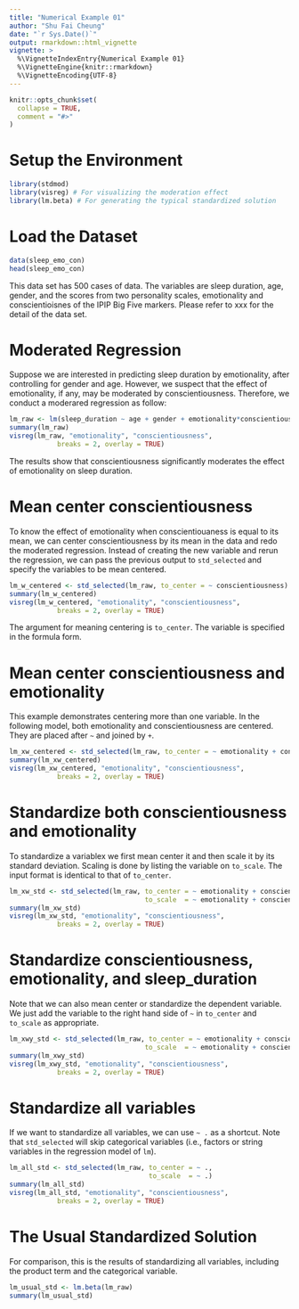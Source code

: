 ```yaml
---
title: "Numerical Example 01"
author: "Shu Fai Cheung"
date: "`r Sys.Date()`"
output: rmarkdown::html_vignette
vignette: >
  %\VignetteIndexEntry{Numerical Example 01}
  %\VignetteEngine{knitr::rmarkdown}
  %\VignetteEncoding{UTF-8}
---
```


```r
knitr::opts_chunk$set(
  collapse = TRUE,
  comment = "#>"
)
```

# Setup the Environment

```r
library(stdmod)
library(visreg) # For visualizing the moderation effect
library(lm.beta) # For generating the typical standardized solution
```

# Load the Dataset

```r
data(sleep_emo_con)
head(sleep_emo_con)
```

This data set has 500 cases of data. The variables are sleep duration, age, gender,  and the scores from two personality scales, emotionality and conscientioisnes of the IPIP Big Five markers. Please refer to xxx for the detail of the data set.


# Moderated Regression

Suppose we are interested in predicting sleep duration by emotionality, after controlling for gender and age. However, we suspect that the effect of emotionality, if any, may be moderated by conscientiousness. Therefore, we conduct a moderared regression as follow:

```r
lm_raw <- lm(sleep_duration ~ age + gender + emotionality*conscientiousness, sleep_emo_con)
summary(lm_raw)
visreg(lm_raw, "emotionality", "conscientiousness",
            breaks = 2, overlay = TRUE)
```

The results show that conscientiousness significantly moderates the effect of emotionality on sleep duration.

# Mean center conscientiousness

To know the effect of emotionality when conscientiouaness is equal to its mean, we can center conscientiousness by its mean in the data and redo the moderated regression. Instead of creating the new variable and rerun the regression, we can pass the previous output to `std_selected` and specify the variables to be mean centered.


```r
lm_w_centered <- std_selected(lm_raw, to_center = ~ conscientiousness)
summary(lm_w_centered)
visreg(lm_w_centered, "emotionality", "conscientiousness",
            breaks = 2, overlay = TRUE)
```

The argument for meaning centering is `to_center`. The variable is specified in the formula form.


# Mean center conscientiousness and emotionality

This example demonstrates centering more than one variable. In the following model, both emotionality and conscientiousness are centered. They are placed after `~` and joined by `+`.

```r
lm_xw_centered <- std_selected(lm_raw, to_center = ~ emotionality + conscientiousness)
summary(lm_xw_centered)
visreg(lm_xw_centered, "emotionality", "conscientiousness",
            breaks = 2, overlay = TRUE)
```

# Standardize both conscientiousness and emotionality

To standardize a variablex we first mean center it and then scale it by its standard deviation. Scaling is done by listing the variable on `to_scale`. The input format is identical to that of `to_center`.


```r
lm_xw_std <- std_selected(lm_raw, to_center = ~ emotionality + conscientiousness,
                                  to_scale  = ~ emotionality + conscientiousness)
summary(lm_xw_std)
visreg(lm_xw_std, "emotionality", "conscientiousness",
            breaks = 2, overlay = TRUE)
```

# Standardize conscientiousness, emotionality, and sleep_duration

Note that we can also mean center or standardize the dependent variable. We just add the variable to the right hand side of `~` in `to_center` and `to_scale` as appropriate.

```r
lm_xwy_std <- std_selected(lm_raw, to_center = ~ emotionality + conscientiousness + sleep_duration,
                                  to_scale  = ~ emotionality + conscientiousness + sleep_duration)
summary(lm_xwy_std)
visreg(lm_xwy_std, "emotionality", "conscientiousness",
            breaks = 2, overlay = TRUE)
```

# Standardize all variables

If we want to standardize all variables, we can use `~ .` as a shortcut. Note that `std_selected` will skip categorical variables (i.e., factors or string variables in the regression model of `lm`).

```r
lm_all_std <- std_selected(lm_raw, to_center = ~ .,
                                   to_scale  = ~ .)
summary(lm_all_std)
visreg(lm_all_std, "emotionality", "conscientiousness",
            breaks = 2, overlay = TRUE)
```

# The Usual Standardized Solution

For comparison, this is the results of standardizing all variables, including the product term and the categorical variable.

```r
lm_usual_std <- lm.beta(lm_raw)
summary(lm_usual_std)
```